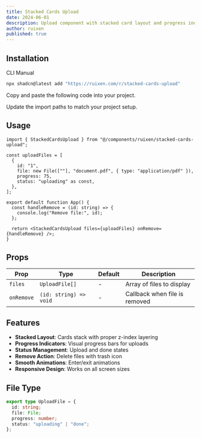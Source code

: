 ```yaml
---
title: Stacked Cards Upload
date: 2024-06-01
description: Upload component with stacked card layout and progress indicators
author: ruixen
published: true
---
```


<ComponentPreview name="stacked-cards-upload-demo" category="upload" />

## Installation

<Tabs defaultValue="cli">

<TabsList>
  <TabsTrigger value="cli">CLI</TabsTrigger>
  <TabsTrigger value="manual">Manual</TabsTrigger>
</TabsList>
<TabsContent value="cli">

```bash
npx shadcn@latest add "https://ruixen.com/r/stacked-cards-upload"
```

</TabsContent>

<TabsContent value="manual">

<Steps>

<Step>Copy and paste the following code into your project.</Step>

<ComponentSource name="stacked-cards-upload" />

<Step>Update the import paths to match your project setup.</Step>

</Steps>

</TabsContent>

</Tabs>

## Usage

```tsx
import { StackedCardsUpload } from "@/components/ruixen/stacked-cards-upload";

const uploadFiles = [
  {
    id: "1",
    file: new File([""], "document.pdf", { type: "application/pdf" }),
    progress: 75,
    status: "uploading" as const,
  },
];

export default function App() {
  const handleRemove = (id: string) => {
    console.log("Remove file:", id);
  };

  return <StackedCardsUpload files={uploadFiles} onRemove={handleRemove} />;
}
```

## Props

| Prop       | Type                   | Default | Description                   |
| ---------- | ---------------------- | ------- | ----------------------------- |
| `files`    | `UploadFile[]`         | -       | Array of files to display     |
| `onRemove` | `(id: string) => void` | -       | Callback when file is removed |

## Features

- **Stacked Layout**: Cards stack with proper z-index layering
- **Progress Indicators**: Visual progress bars for uploads
- **Status Management**: Upload and done states
- **Remove Action**: Delete files with trash icon
- **Smooth Animations**: Enter/exit animations
- **Responsive Design**: Works on all screen sizes

## File Type

```typescript
export type UploadFile = {
  id: string;
  file: File;
  progress: number;
  status: "uploading" | "done";
};
```
